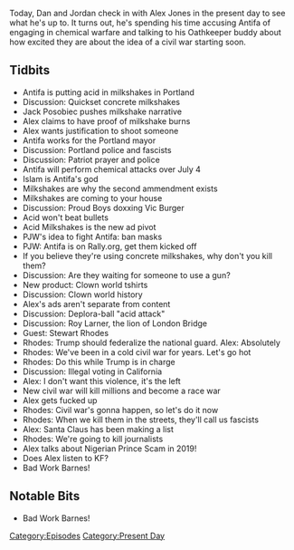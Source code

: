 {{DEFAULTSORT:
    #_EPISODE_0316:July 1, 2019
}}{{Episode
    | title           = July 1, 2019
    | caption         = Listen to this episode on [https://knowledgefight.libsyn.com/knowledge-fight-july-1-2019 Libsyn] [https://open.spotify.com/episode/0pzpS8AuD4TRFrEx4vRYm3 Spotify]
    | episodeNumber   = 316
    | length          = 01:49:34
    | airDate         = July 3, 2019
    | coverageDate    = July 1, 2019
    | episodeType     = [[:Category:Present Day|Present Day]]
    | appearance      = [[Jack Posobiec]], [[Paul Joseph Watson]], [[Roy Larner]], [[Stewart Rhodes]]
    | previousEpisode = [[315: February 17-18, 2013]]
    | nextEpisode     = [[317: February 19-20, 2013]]
}}

{{Stub}}

Today, Dan and Jordan check in with Alex Jones in the present day to see what he's up to. It turns out, he's spending his time accusing Antifa of engaging in chemical warfare and talking to his Oathkeeper buddy about how excited they are about the idea of a civil war starting soon.

==Tidbits==

*Antifa is putting acid in milkshakes in Portland
*Discussion: Quickset concrete milkshakes
*Jack Posobiec pushes milkshake narrative
*Alex claims to have proof of milkshake burns
*Alex wants justification to shoot someone
*Antifa works for the Portland mayor
*Discussion: Portland police and fascists
*Discussion: Patriot prayer and police
*Antifa will perform chemical attacks over July 4
*Islam is Antifa's god
*Milkshakes are why the second ammendment exists
*Milkshakes are coming to your house
*Discussion: Proud Boys doxxing Vic Burger
*Acid won't beat bullets
*Acid Milkshakes is the new ad pivot
*PJW's idea to fight Antifa: ban masks
*PJW: Antifa is on Rally.org, get them kicked off
*If you believe they're using concrete milkshakes, why don't you kill them?
*Discussion: Are they waiting for someone to use a gun?
*New product: Clown world tshirts
*Discussion: Clown world history
*Alex's ads aren't separate from content
*Discussion: Deplora-ball "acid attack"
*Discussion: Roy Larner, the lion of London Bridge
*Guest: Stewart Rhodes
*Rhodes: Trump should federalize the national guard. Alex: Absolutely
*Rhodes: We've been in a cold civil war for years. Let's go hot
*Rhodes: Do this while Trump is in charge
*Discussion: Illegal voting in California
*Alex: I don't want this violence, it's the left
*New civil war will kill millions and become a race war
*Alex gets fucked up
*Rhodes: Civil war's gonna happen, so let's do it now
*Rhodes: When we kill them in the streets, they'll call us fascists
*Alex: Santa Claus has been making a list
*Rhodes: We're going to kill journalists
*Alex talks about Nigerian Prince Scam in 2019!
*Does Alex listen to KF?
*Bad Work Barnes!

==Notable Bits==

*Bad Work Barnes!

[[Category:Episodes]]
[[Category:Present Day]]
